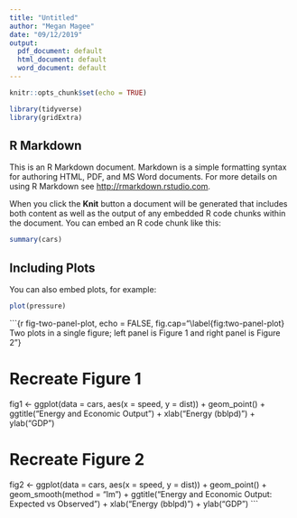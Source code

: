 ---
title: "Untitled"
author: "Megan Magee"
date: "09/12/2019"
output:
  pdf_document: default
  html_document: default
  word_document: default
---

```{r setup, include=FALSE}
knitr::opts_chunk$set(echo = TRUE)

library(tidyverse)
library(gridExtra)
```

## R Markdown

This is an R Markdown document. Markdown is a simple formatting syntax for authoring HTML, PDF, and MS Word documents. For more details on using R Markdown see <http://rmarkdown.rstudio.com>.

When you click the **Knit** button a document will be generated that includes both content as well as the output of any embedded R code chunks within the document. You can embed an R code chunk like this:

```{r cars}
summary(cars)
```

## Including Plots

You can also embed plots, for example:

```{r pressure, echo=FALSE}
plot(pressure)
```


```{r fig-two-panel-plot, echo = FALSE, fig.cap="\\label{fig:two-panel-plot} Two plots in a single figure; left panel is Figure 1 and right panel is Figure 2"}

# Recreate Figure 1
fig1 <- ggplot(data = cars, aes(x = speed, y = dist)) +
  geom_point() +
  ggtitle("Energy and Economic Output") +
  xlab("Energy (bblpd)") +
  ylab("GDP")

# Recreate Figure 2
fig2 <- ggplot(data = cars, aes(x = speed, y = dist)) +
  geom_point() +
  geom_smooth(method = "lm") +
  ggtitle("Energy and Economic Output: Expected vs Observed") +
  xlab("Energy (bblpd)") +
  ylab("GDP")
```

